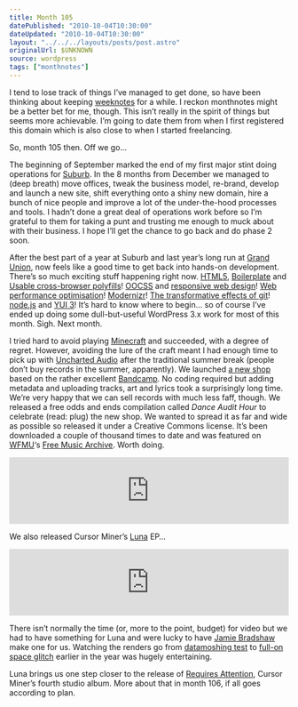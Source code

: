 ```yaml
---
title: Month 105
datePublished: "2010-10-04T10:30:00"
dateUpdated: "2010-10-04T10:30:00"
layout: "../../../layouts/posts/post.astro"
originalUrl: $UNKNOWN
source: wordpress
tags: ["monthnotes"]
---
```



I tend to lose track of things I’ve managed to get done, so have been thinking about keeping [weeknotes](http://weeknotes.com/) for a while. I reckon monthnotes might be a better bet for me, though. This isn’t really in the spirit of things but seems more achievable. I’m going to date them from when I first registered this domain which is also close to when I started freelancing.

So, month 105 then. Off we go…

The beginning of September marked the end of my first major stint doing operations for [Suburb](http://wearesuburb.com/). In the 8 months from December we managed to (deep breath) move offices, tweak the business model, re-brand, develop and launch a new site, shift everything onto a shiny new domain, hire a bunch of nice people and improve a lot of the under-the-hood processes and tools. I hadn’t done a great deal of operations work before so I’m grateful to them for taking a punt and trusting me enough to muck about with their business. I hope I’ll get the chance to go back and do phase 2 soon.

After the best part of a year at Suburb and last year’s long run at [Grand Union](http://www.thegrandunion.com/), now feels like a good time to get back into hands-on development. There’s so much exciting stuff happening right now. [HTML5](http://diveintohtml5.org/), [Boilerplate](http://html5boilerplate.com/) and [Usable cross-browser polyfills](http://github.com/Modernizr/Modernizr/wiki/HTML5-Cross-browser-Polyfills)! [OOCSS](http://oocss.org/) and [responsive web design](http://www.alistapart.com/articles/responsive-web-design/)! [Web performance optimisation](http://www.stevesouders.com/blog/2010/05/07/wpo-web-performance-optimization/)! [Modernizr](http://www.modernizr.com/)! [The transformative effects of git](http://dashes.com/anil/2010/09/forking-is-a-feature.html)! [node.js](http://www.gnegg.ch/2010/09/why-node-js-excites-me/) and [YUI 3](http://www.yuiblog.com/blog/2010/09/29/video-glass-node/)! It’s hard to know where to begin… so of course I’ve ended up doing some dull-but-useful WordPress 3.x work for most of this month. Sigh. Next month.

I tried hard to avoid playing [Minecraft](http://minecraft.net/) and succeeded, with a degree of regret. However, avoiding the lure of the craft meant I had enough time to pick up with [Uncharted Audio](http://unchartedaudio.com/) after the traditional summer break (people don’t buy records in the summer, apparently). We launched [a new shop](http://shop.unchartedaudio.com/) based on the rather excellent [Bandcamp](http://bandcamp.com/). No coding required but adding metadata and uploading tracks, art and lyrics took a surprisingly long time. We’re very happy that we can sell records with much less faff, though. We released a free odds and ends compilation called _Dance Audit Hour_ to celebrate (read: plug) the new shop. We wanted to spread it as far and wide as possible so released it under a Creative Commons license. It’s been downloaded a couple of thousand times to date and was featured on [WFMU](http://wfmu.org/)‘s [Free Music Archive](http://freemusicarchive.org/curator/WFMU/blog/Easing_Back_In_With_Leave_It_Out). Worth doing.

<iframe
  style="border: 0; width: 100%; height: 120px;"
  src="https://bandcamp.com/EmbeddedPlayer/album=3078643476/size=large/bgcol=ffffff/linkcol=0687f5/tracklist=false/artwork=small/transparent=true/"
  seamless
  title="Dance Audit Hour by Various Artists"
></iframe>

We also released Cursor Miner’s [Luna](http://unchartedaudio.com/releases/cursor-miner-luna/) EP…

<iframe
  style="border: 0; width: 100%; height: 120px;"
  src="https://bandcamp.com/EmbeddedPlayer/album=531237904/size=large/bgcol=ffffff/linkcol=0687f5/tracklist=false/artwork=small/transparent=true/"
  seamless
  title="Luna by Cursor Miner"
></iframe>

There isn’t normally the time (or, more to the point, budget) for video but we had to have something for Luna and were lucky to have [Jamie Bradshaw](http://www.jimjamgraphics.com/) make one for us. Watching the renders go from [datamoshing test](http://vimeo.com/9609087) to [full-on space glitch](http://vimeo.com/14034471) earlier in the year was hugely entertaining.

<Vimeo id="https://vimeo.com/14034471" />

Luna brings us one step closer to the release of [Requires Attention](http://unchartedaudio.com/releases/cursor-miner-requires-attention/), Cursor Miner’s fourth studio album. More about that in month 106, if all goes according to plan.
